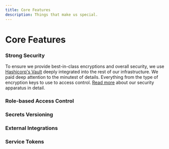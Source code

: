 ```yaml
---
title: Core Features
description: Things that make us special.
---
```


# Core Features

### Strong Security

To ensure we provide best-in-class encryptions and overall security, we use [Hashicorp's Vault](https://www.vaultproject.io/) deeply integrated into the rest of our infrastructure. We paid deep attention to the minutest of details. Everything from the type of encryption keys to use to access control. [Read more](security/overview/) about our security apparatus in detail.

### Role-based Access Control

### Secrets Versioning

### External Integrations



### Service Tokens
